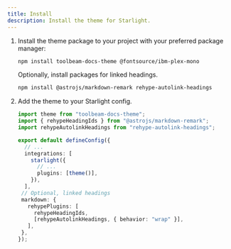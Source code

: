 ```yaml
---
title: Install
description: Install the theme for Starlight.
---
```


1. Install the theme package to your project with your preferred package manager:

	```bash
	npm install toolbeam-docs-theme @fontsource/ibm-plex-mono
	```

	Optionally, install packages for linked headings.

	```bash
	npm install @astrojs/markdown-remark rehype-autolink-headings
	```

2. Add the theme to your Starlight config.

   ```ts title="astro.config.mjs" ins={1-3,10,14-19}
   import theme from "toolbeam-docs-theme";
   import { rehypeHeadingIds } from "@astrojs/markdown-remark";
   import rehypeAutolinkHeadings from "rehype-autolink-headings";

   export default defineConfig({
     // ...
     integrations: [
       starlight({
         // ...
         plugins: [theme()],
       }),
     ],
    // Optional, linked headings
    markdown: {
      rehypePlugins: [
        rehypeHeadingIds,
        [rehypeAutolinkHeadings, { behavior: "wrap" }],
      ],
    },
   });
   ```
